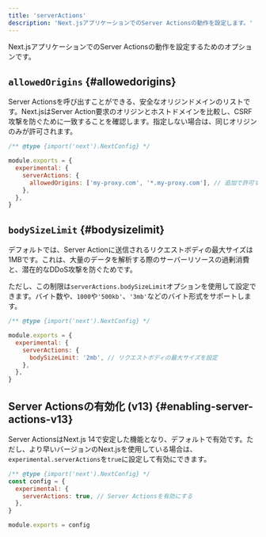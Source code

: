 ```yaml
---
title: 'serverActions'
description: 'Next.jsアプリケーションでのServer Actionsの動作を設定します。'
---
```


Next.jsアプリケーションでのServer Actionsの動作を設定するためのオプションです。

## `allowedOrigins` {#allowedorigins}

Server Actionsを呼び出すことができる、安全なオリジンドメインのリストです。Next.jsはServer Action要求のオリジンとホストドメインを比較し、CSRF攻撃を防ぐために一致することを確認します。指定しない場合は、同じオリジンのみが許可されます。

```js title="next.config.js"
/** @type {import('next').NextConfig} */

module.exports = {
  experimental: {
    serverActions: {
      allowedOrigins: ['my-proxy.com', '*.my-proxy.com'], // 追加で許可する安全なオリジンドメイン
    },
  },
}
```

## `bodySizeLimit` {#bodysizelimit}

デフォルトでは、Server Actionに送信されるリクエストボディの最大サイズは1MBです。これは、大量のデータを解析する際のサーバーリソースの過剰消費と、潜在的なDDoS攻撃を防ぐためです。

ただし、この制限は`serverActions.bodySizeLimit`オプションを使用して設定できます。バイト数や、`1000`や`'500kb'`、`'3mb'`などのバイト形式をサポートします。

```js title="next.config.js"
/** @type {import('next').NextConfig} */

module.exports = {
  experimental: {
    serverActions: {
      bodySizeLimit: '2mb', // リクエストボディの最大サイズを設定
    },
  },
}
```

## Server Actionsの有効化 (v13) {#enabling-server-actions-v13}

Server ActionsはNext.js 14で安定した機能となり、デフォルトで有効です。ただし、より早いバージョンのNext.jsを使用している場合は、`experimental.serverActions`を`true`に設定して有効にできます。

```js title="next.config.js"
/** @type {import('next').NextConfig} */
const config = {
  experimental: {
    serverActions: true, // Server Actionsを有効にする
  },
}

module.exports = config
```
